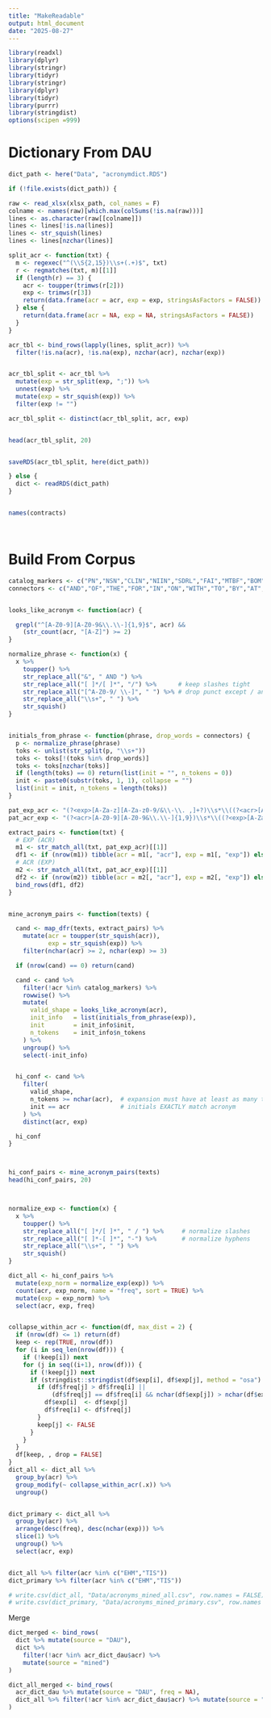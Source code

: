 ```yaml
---
title: "MakeReadable"
output: html_document
date: "2025-08-27"
---
```


```r

library(readxl)
library(dplyr)
library(stringr)
library(tidyr)
library(stringr)
library(dplyr)
library(tidyr)
library(purrr)
library(stringdist)
options(scipen =999)

```

# Dictionary From DAU

```r


dict_path <- here("Data", "acronymdict.RDS")

if (!file.exists(dict_path)) {

raw <- read_xlsx(xlsx_path, col_names = F)
colname <- names(raw)[which.max(colSums(!is.na(raw)))]
lines <- as.character(raw[[colname]])
lines <- lines[!is.na(lines)]
lines <- str_squish(lines)
lines <- lines[nzchar(lines)]

split_acr <- function(txt) {
  m <- regexec("^(\\S{2,15})\\s+(.+)$", txt)
  r <- regmatches(txt, m)[[1]]
  if (length(r) == 3) {
    acr <- toupper(trimws(r[2]))
    exp <- trimws(r[3])
    return(data.frame(acr = acr, exp = exp, stringsAsFactors = FALSE))
  } else {
    return(data.frame(acr = NA, exp = NA, stringsAsFactors = FALSE))
  }
}

acr_tbl <- bind_rows(lapply(lines, split_acr)) %>%
  filter(!is.na(acr), !is.na(exp), nzchar(acr), nzchar(exp))


acr_tbl_split <- acr_tbl %>%
  mutate(exp = str_split(exp, ";")) %>%
  unnest(exp) %>%
  mutate(exp = str_squish(exp)) %>%
  filter(exp != "")

acr_tbl_split <- distinct(acr_tbl_split, acr, exp)


head(acr_tbl_split, 20)


saveRDS(acr_tbl_split, here(dict_path))

} else {
  dict <- readRDS(dict_path)
}


names(contracts)




```

# Build From Corpus 

```r

catalog_markers <- c("PN","NSN","CLIN","NIIN","SDRL","FAI","MTBF","BOM","EOL","CAGE","P/N","S/N")
connectors <- c("AND","OF","THE","FOR","IN","ON","WITH","TO","BY","AT","FROM","A","AN")


looks_like_acronym <- function(acr) {

  grepl("^[A-Z0-9][A-Z0-9&\\.\\-]{1,9}$", acr) &&
    (str_count(acr, "[A-Z]") >= 2)
}

normalize_phrase <- function(x) {
  x %>%
    toupper() %>%
    str_replace_all("&", " AND ") %>%
    str_replace_all("[ ]*/[ ]*", "/") %>%      # keep slashes tight
    str_replace_all("[^A-Z0-9/ \\-]", " ") %>% # drop punct except / and -
    str_replace_all("\\s+", " ") %>%
    str_squish()
}


initials_from_phrase <- function(phrase, drop_words = connectors) {
  p <- normalize_phrase(phrase)
  toks <- unlist(str_split(p, "\\s+"))
  toks <- toks[!(toks %in% drop_words)]
  toks <- toks[nzchar(toks)]
  if (length(toks) == 0) return(list(init = "", n_tokens = 0))
  init <- paste0(substr(toks, 1, 1), collapse = "")
  list(init = init, n_tokens = length(toks))
}

pat_exp_acr <- "(?<exp>[A-Za-z][A-Za-z0-9/&\\-\\. ,]+?)\\s*\\((?<acr>[A-Z0-9][A-Z0-9&\\.\\-]{1,9})\\)"
pat_acr_exp <- "(?<acr>[A-Z0-9][A-Z0-9&\\.\\-]{1,9})\\s*\\((?<exp>[A-Za-z][A-Za-z0-9/&\\-\\. ,]+?)\\)"

extract_pairs <- function(txt) {
  # EXP (ACR)
  m1 <- str_match_all(txt, pat_exp_acr)[[1]]
  df1 <- if (nrow(m1)) tibble(acr = m1[, "acr"], exp = m1[, "exp"]) else tibble(acr=character(),exp=character())
  # ACR (EXP)
  m2 <- str_match_all(txt, pat_acr_exp)[[1]]
  df2 <- if (nrow(m2)) tibble(acr = m2[, "acr"], exp = m2[, "exp"]) else tibble(acr=character(),exp=character())
  bind_rows(df1, df2)
}


mine_acronym_pairs <- function(texts) {

  cand <- map_dfr(texts, extract_pairs) %>%
    mutate(acr = toupper(str_squish(acr)),
           exp = str_squish(exp)) %>%
    filter(nchar(acr) >= 2, nchar(exp) >= 3)

  if (nrow(cand) == 0) return(cand)

  cand <- cand %>%
    filter(!acr %in% catalog_markers) %>%
    rowwise() %>%
    mutate(
      valid_shape = looks_like_acronym(acr),
      init_info   = list(initials_from_phrase(exp)),
      init        = init_info$init,
      n_tokens    = init_info$n_tokens
    ) %>%
    ungroup() %>%
    select(-init_info)


  hi_conf <- cand %>%
    filter(
      valid_shape,
      n_tokens >= nchar(acr),  # expansion must have at least as many tokens as letters
      init == acr              # initials EXACTLY match acronym
    ) %>%
    distinct(acr, exp)

  hi_conf
}



hi_conf_pairs <- mine_acronym_pairs(texts)
head(hi_conf_pairs, 20)



normalize_exp <- function(x) {
  x %>%
    toupper() %>%
    str_replace_all("[ ]*/[ ]*", " / ") %>%     # normalize slashes
    str_replace_all("[ ]*-[ ]*", "-") %>%       # normalize hyphens
    str_replace_all("\\s+", " ") %>%
    str_squish()
}

dict_all <- hi_conf_pairs %>%
  mutate(exp_norm = normalize_exp(exp)) %>%
  count(acr, exp_norm, name = "freq", sort = TRUE) %>%
  mutate(exp = exp_norm) %>%
  select(acr, exp, freq)


collapse_within_acr <- function(df, max_dist = 2) {
  if (nrow(df) <= 1) return(df)
  keep <- rep(TRUE, nrow(df))
  for (i in seq_len(nrow(df))) {
    if (!keep[i]) next
    for (j in seq((i+1), nrow(df))) {
      if (!keep[j]) next
      if (stringdist::stringdist(df$exp[i], df$exp[j], method = "osa") <= max_dist) {
        if (df$freq[j] > df$freq[i] ||
            (df$freq[j] == df$freq[i] && nchar(df$exp[j]) > nchar(df$exp[i]))) {
          df$exp[i]  <- df$exp[j]
          df$freq[i] <- df$freq[j]
        }
        keep[j] <- FALSE
      }
    }
  }
  df[keep, , drop = FALSE]
}
dict_all <- dict_all %>%
  group_by(acr) %>%
  group_modify(~ collapse_within_acr(.x)) %>%
  ungroup()


dict_primary <- dict_all %>%
  group_by(acr) %>%
  arrange(desc(freq), desc(nchar(exp))) %>%
  slice(1) %>%
  ungroup() %>%
  select(acr, exp)


dict_all %>% filter(acr %in% c("EHM","TIS"))
dict_primary %>% filter(acr %in% c("EHM","TIS"))

# write.csv(dict_all, "Data/acronyms_mined_all.csv", row.names = FALSE)
# write.csv(dict_primary, "Data/acronyms_mined_primary.csv", row.names = FALSE)


```

Merge
```r

dict_merged <- bind_rows(
  dict %>% mutate(source = "DAU"),
  dict %>% 
    filter(!acr %in% acr_dict_dau$acr) %>% 
    mutate(source = "mined")
)

dict_all_merged <- bind_rows(
  acr_dict_dau %>% mutate(source = "DAU", freq = NA),
  dict_all %>% filter(!acr %in% acr_dict_dau$acr) %>% mutate(source = "mined")
)


```



```r



```


